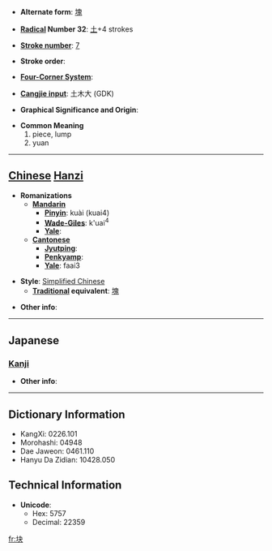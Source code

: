 * '''Alternate form''': [[塊]]

* '''[[Wiktionary:Chinese radical index| Radical]] Number 32''': [[Wiktionary:Chinese radical index 土|土]]+4 strokes

* '''[[Wiktionary:Chinese total strokes index|Stroke number]]''': [[Wiktionary:Chinese total strokes index 7|7]]

* '''Stroke order''': 

* '''[[Wiktionary:Chinese four corner index|Four-Corner System]]''': 

* '''[[Wiktionary:Chinese Cangjie index|Cangjie input]]''': 土木大 (GDK)

* '''Graphical Significance and Origin''': 

* '''Common Meaning'''
*#piece, lump
*# yuan


----

== [[Chinese]] [[Hanzi]] ==

* '''Romanizations'''
** '''[[Mandarin]]'''
*** '''[[Pinyin]]''': kuài (kuai4)
*** '''[[Wade-Giles]]''': k'uai<sup>4</sup>
*** '''[[Yale]]''': 
** '''[[Cantonese]]'''
*** '''[[Jyutping]]''':
*** '''[[Penkyamp]]''': 
*** '''[[Yale]]''': faai3

* '''Style''': [[Simplified Chinese]] 
** '''[[Traditional Chinese|Traditional]] equivalent''': [[塊]]

* '''Other info''': 

----

==Japanese==
===[[Kanji]]===
{{kanji|on readings=[[かい]] (kai)
|kun readings=
}}

* '''Other info''':  

----

== Dictionary Information ==

* KangXi: 0226.101
* Morohashi: 04948
* Dae Jaweon: 0461.110
* Hanyu Da Zidian: 10428.050

== Technical Information ==

* '''Unicode''':
** Hex: 5757
** Decimal: 22359

[[fr:块]]